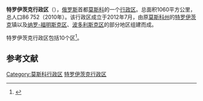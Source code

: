 {{Infobox subdivision
|bgcolor  = <!-- 選填項目 -->
|Flag     = <!-- 地方旗幟（File:文件名） -->
|FlagSize = <!-- 如「100px」 -->
|Seal     = <!-- 地方徽章（File:文件名） -->
|SealSize = <!-- 如「100px」 -->
|Name     = 特羅伊茨克行政區
|Nation   = 俄羅斯
|enNation = Russia
|Lang     = [[俄羅斯語|俄羅斯語]]
|oName    = Троицкий административный округ
|Lang1    = 
|oName1   = 
|Lang2    = 
|oName2   = 
|Lv       = 2
|Capital  = <!-- 地方首府 -->
|tArea    = <!-- 僅填數字 -->
|tPop     = 130315
|PopYear  = 2021
|PopRef   = {{cite web |url=https://rosstat.gov.ru/storage/mediabank/MZmdFJyI/chisl_%D0%9C%D0%9E_Site_01-01-2021.xlsx |title=Численность постоянного населения Российской Федерации по муниципальным образованиям на 1 января 2021 года |accessdate=2021-06-21 |date=2021-04-27 |language=ru |format=xlsx |archive-date=2021-05-02 |archive-url=https://web.archive.org/web/20210502131349/https://rosstat.gov.ru/storage/mediabank/MZmdFJyI/chisl_%D0%9C%D0%9E_Site_01-01-2021.xlsx |dead-url=no }}
|ISOcode  = 
|Map      = File:Msk tao.svg
|MapSize  = 200px
|MapNote  = 
|}}

'''特罗伊茨克行政区'''（{{lang-rus|Троицкий административный округ|Troitsky administrativny okrug}}），[[俄罗斯|俄罗斯]]首都[[莫斯科|莫斯科]]的一个[[莫斯科行政区划|行政区]]。总面积1060平方公里，总人口86 752（2010年）。该行政区成立于2012年7月，由原[[莫斯科州|莫斯科州]]的[[特罗伊茨克|特罗伊茨克]]镇以及[[纳罗-福明斯克区|纳罗-福明斯克区]]、[[波多利斯克区|波多利斯克区]]的部分地区组建而成。

特罗伊茨克行政区包括10个区<ref>{{cite web|url=https://xn----ftbnafed0afniox8a.xn--p1ai/news/534/|script-title=ru:Жители Троицкого округа стали москвичами!|publisher=Троицкий округ Москвы|language=ru|access-date=2021-06-21|archive-date=2021-06-27|archive-url=https://web.archive.org/web/20210627230704/https://xn----ftbnafed0afniox8a.xn--p1ai/news/534/|dead-url=no}}</ref>。

==参考文献==
{{reflist}}

[[Category:莫斯科行政区|Category:莫斯科行政区]]
[[Category:特罗伊茨克行政区|]]